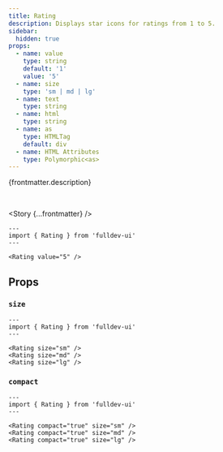 ```yaml
---
title: Rating
description: Displays star icons for ratings from 1 to 5.
sidebar:
  hidden: true
props:
  - name: value
    type: string
    default: '1'
    value: '5'
  - name: size
    type: 'sm | md | lg'
  - name: text
    type: string
  - name: html
    type: string
  - name: as
    type: HTMLTag
    default: div
  - name: HTML Attributes
    type: Polymorphic<as>
---
```




{frontmatter.description}

<br />

<Story {...frontmatter} />

```astro live
---
import { Rating } from 'fulldev-ui'
---

<Rating value="5" />
```

## Props

<PropsTable props={frontmatter.props} />

### `size`

<SizeProp />

```astro live
---
import { Rating } from 'fulldev-ui'
---

<Rating size="sm" />
<Rating size="md" />
<Rating size="lg" />
```

### `compact`

<CompactProp />

```astro live
---
import { Rating } from 'fulldev-ui'
---

<Rating compact="true" size="sm" />
<Rating compact="true" size="md" />
<Rating compact="true" size="lg" />
```

